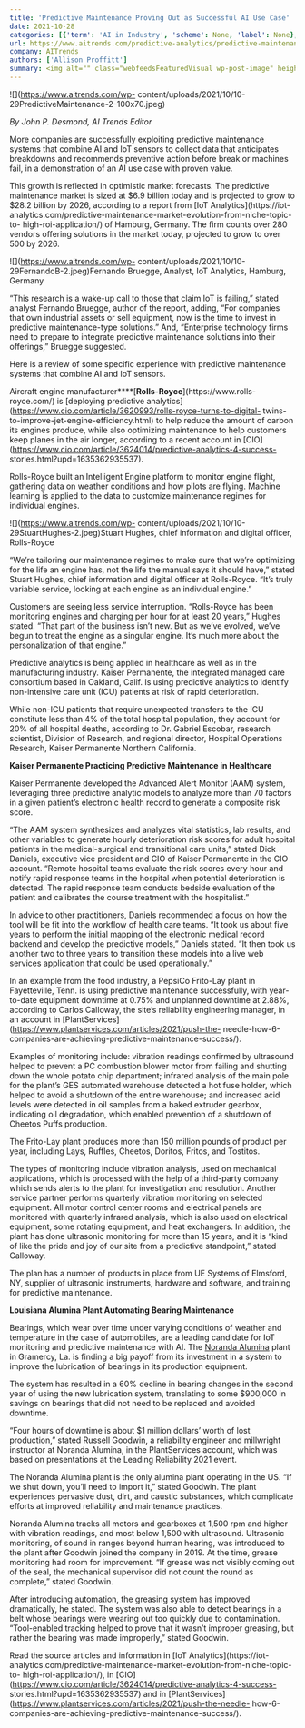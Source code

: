 ```yaml
---
title: 'Predictive Maintenance Proving Out as Successful AI Use Case'
date: 2021-10-28
categories: [{'term': 'AI in Industry', 'scheme': None, 'label': None}, {'term': 'Industrial IoT', 'scheme': None, 'label': None}, {'term': 'Predictive Analytics', 'scheme': None, 'label': None}, {'term': 'industrial IoT', 'scheme': None, 'label': None}, {'term': 'predictive analytics', 'scheme': None, 'label': None}]
url: https://www.aitrends.com/predictive-analytics/predictive-maintenance-proving-out-as-successful-ai-use-case/
company: AITrends
authors: ['Allison Proffitt']
summary: <img alt="" class="webfeedsFeaturedVisual wp-post-image" height="70" src="https://www.aitrends.com/wp-content/uploads/2021/10/10-29PredictiveMaintenance-2-100x70.jpeg" style="float: left; margin-right: 5px;" width="100" />By John P. Desmond, AI Trends Editor   More companies are successfully exploiting predictive maintenance systems that combine AI and IoT sensors to collect data that anticipates breakdowns and recommends preventive action before break or machines fail, in a demonstration of an AI use case with proven value.   This growth is reflected in optimistic market forecasts. [&#8230;]
---
```



![](https://www.aitrends.com/wp-
content/uploads/2021/10/10-29PredictiveMaintenance-2-100x70.jpeg)

_By John P. Desmond, AI Trends Editor_

More companies are successfully exploiting predictive maintenance systems that
combine AI and IoT sensors to collect data that anticipates breakdowns and
recommends preventive action before break or machines fail, in a demonstration
of an AI use case with proven value.

This growth is reflected in optimistic market forecasts. The predictive
maintenance market is sized at $6.9 billion today and is projected to grow to
$28.2 billion by 2026, according to a report from [IoT Analytics](https://iot-
analytics.com/predictive-maintenance-market-evolution-from-niche-topic-to-
high-roi-application/) of Hamburg, Germany. The firm counts over 280 vendors
offering solutions in the market today, projected to grow to over 500 by 2026.

![](https://www.aitrends.com/wp-
content/uploads/2021/10/10-29FernandoB-2.jpeg)Fernando Bruegge, Analyst, IoT
Analytics, Hamburg, Germany

“This research is a wake-up call to those that claim IoT is failing,” stated
analyst Fernando Bruegge, author of the report, adding, “For companies that
own industrial assets or sell equipment, now is the time to invest in
predictive maintenance-type solutions.” And, “Enterprise technology firms need
to prepare to integrate predictive maintenance solutions into their
offerings,” Bruegge suggested.

Here is a review of some specific experience with predictive maintenance
systems that combine AI and IoT sensors.

Aircraft engine manufacturer****[**Rolls-Royce**](https://www.rolls-
royce.com/) is [deploying predictive
analytics](https://www.cio.com/article/3620993/rolls-royce-turns-to-digital-
twins-to-improve-jet-engine-efficiency.html) to help reduce the amount of
carbon its engines produce, while also optimizing maintenance to help
customers keep planes in the air longer, according to a recent account in
[CIO](https://www.cio.com/article/3624014/predictive-analytics-4-success-
stories.html?upd=1635362935537).

Rolls-Royce built an Intelligent Engine platform to monitor engine flight,
gathering data on weather conditions and how pilots are flying. Machine
learning is applied to the data to customize maintenance regimes for
individual engines.

![](https://www.aitrends.com/wp-
content/uploads/2021/10/10-29StuartHughes-2.jpeg)Stuart Hughes, chief
information and digital officer, Rolls-Royce

“We’re tailoring our maintenance regimes to make sure that we’re optimizing
for the life an engine has, not the life the manual says it should have,”
stated Stuart Hughes, chief information and digital officer at Rolls-Royce.
“It’s truly variable service, looking at each engine as an individual engine.”

Customers are seeing less service interruption. “Rolls-Royce has been
monitoring engines and charging per hour for at least 20 years,” Hughes
stated. “That part of the business isn’t new. But as we’ve evolved, we’ve
begun to treat the engine as a singular engine. It’s much more about the
personalization of that engine.”

Predictive analytics is being applied in healthcare as well as in the
manufacturing industry. Kaiser Permanente, the integrated managed care
consortium based in Oakland, Calif. Is using predictive analytics to identify
non-intensive care unit (ICU) patients at risk of rapid deterioration.

While non-ICU patients that require unexpected transfers to the ICU constitute
less than 4% of the total hospital population, they account for 20% of all
hospital deaths, according to Dr. Gabriel Escobar, research scientist,
Division of Research, and regional director, Hospital Operations Research,
Kaiser Permanente Northern California.

**Kaiser Permanente Practicing Predictive Maintenance in Healthcare**

Kaiser Permanente developed the Advanced Alert Monitor (AAM) system,
leveraging three predictive analytic models to analyze more than 70 factors in
a given patient’s electronic health record to generate a composite risk score.

“The AAM system synthesizes and analyzes vital statistics, lab results, and
other variables to generate hourly deterioration risk scores for adult
hospital patients in the medical-surgical and transitional care units,” stated
Dick Daniels, executive vice president and CIO of Kaiser Permanente in the CIO
account. “Remote hospital teams evaluate the risk scores every hour and notify
rapid response teams in the hospital when potential deterioration is detected.
The rapid response team conducts bedside evaluation of the patient and
calibrates the course treatment with the hospitalist.”

In advice to other practitioners, Daniels recommended a focus on how the tool
will be fit into the workflow of health care teams. “It took us about five
years to perform the initial mapping of the electronic medical record backend
and develop the predictive models,” Daniels stated. “It then took us another
two to three years to transition these models into a live web services
application that could be used operationally.”

In an example from the food industry, a PepsiCo Frito-Lay plant in
Fayetteville, Tenn. is using predictive maintenance successfully, with year-
to-date equipment downtime at 0.75% and unplanned downtime at 2.88%, according
to Carlos Calloway, the site’s reliability engineering manager, in an account
in [PlantServices](https://www.plantservices.com/articles/2021/push-the-
needle-how-6-companies-are-achieving-predictive-maintenance-success/).

Examples of monitoring include: vibration readings confirmed by ultrasound
helped to prevent a PC combustion blower motor from failing and shutting down
the whole potato chip department; infrared analysis of the main pole for the
plant’s GES automated warehouse detected a hot fuse holder, which helped to
avoid a shutdown of the entire warehouse; and increased acid levels were
detected in oil samples from a baked extruder gearbox, indicating oil
degradation, which enabled prevention of a shutdown of Cheetos Puffs
production.

The Frito-Lay plant produces more than 150 million pounds of product per year,
including Lays, Ruffles, Cheetos, Doritos, Fritos, and Tostitos.

The types of monitoring include vibration analysis, used on mechanical
applications, which is processed with the help of a third-party company which
sends alerts to the plant for investigation and resolution. Another service
partner performs quarterly vibration monitoring on selected equipment. All
motor control center rooms and electrical panels are monitored with quarterly
infrared analysis, which is also used on electrical equipment, some rotating
equipment, and heat exchangers. In addition, the plant has done ultrasonic
monitoring for more than 15 years, and it is “kind of like the pride and joy
of our site from a predictive standpoint,” stated Calloway.

The plan has a number of products in place from UE Systems of Elmsford, NY,
supplier of ultrasonic instruments, hardware and software, and training for
predictive maintenance.

**Louisiana Alumina Plant Automating Bearing Maintenance**

Bearings, which wear over time under varying conditions of weather and
temperature in the case of automobiles, are a leading candidate for IoT
monitoring and predictive maintenance with AI. The [Noranda
Alumina](http://www.newdayal.com/noranda-alumina) plant in Gramercy, La. is
finding a big payoff from its investment in a system to improve the
lubrication of bearings in its production equipment.

The system has resulted in a 60% decline in bearing changes in the second year
of using the new lubrication system, translating to some $900,000 in savings
on bearings that did not need to be replaced and avoided downtime.

“Four hours of downtime is about $1 million dollars’ worth of lost
production,” stated Russell Goodwin, a reliability engineer and millwright
instructor at Noranda Alumina, in the PlantServices account, which was based
on presentations at the Leading Reliability 2021 event.

The Noranda Alumina plant is the only alumina plant operating in the US. “If
we shut down, you’ll need to import it,” stated Goodwin. The plant experiences
pervasive dust, dirt, and caustic substances, which complicate efforts at
improved reliability and maintenance practices.

Noranda Alumina tracks all motors and gearboxes at 1,500 rpm and higher with
vibration readings, and most below 1,500 with ultrasound. Ultrasonic
monitoring, of sound in ranges beyond human hearing, was introduced to the
plant after Goodwin joined the company in 2019. At the time, grease monitoring
had room for improvement. “If grease was not visibly coming out of the seal,
the mechanical supervisor did not count the round as complete,” stated
Goodwin.

After introducing automation, the greasing system has improved dramatically,
he stated. The system was also able to detect bearings in a belt whose
bearings were wearing out too quickly due to contamination. “Tool-enabled
tracking helped to prove that it wasn’t improper greasing, but rather the
bearing was made improperly,” stated Goodwin.

Read the source articles and information in  [IoT Analytics](https://iot-
analytics.com/predictive-maintenance-market-evolution-from-niche-topic-to-
high-roi-application/), in
[CIO](https://www.cio.com/article/3624014/predictive-analytics-4-success-
stories.html?upd=1635362935537) and in
[PlantServices](https://www.plantservices.com/articles/2021/push-the-needle-
how-6-companies-are-achieving-predictive-maintenance-success/).

